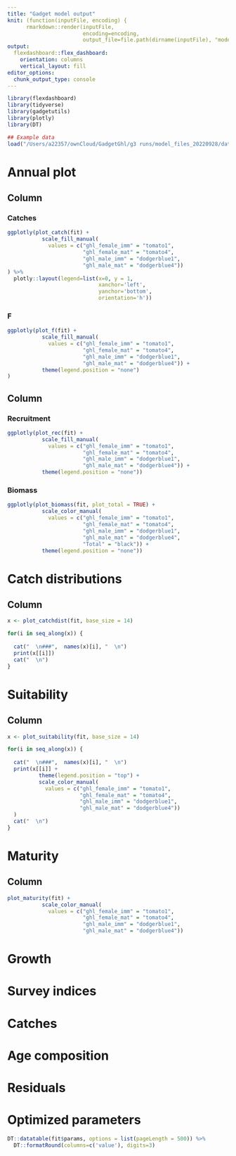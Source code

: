 ```yaml
---
title: "Gadget model output"
knit: (function(inputFile, encoding) { 
      rmarkdown::render(inputFile,
                        encoding=encoding, 
                        output_file=file.path(dirname(inputFile), "model_files", 'model_output_figures.html')) })
output: 
  flexdashboard::flex_dashboard:
    orientation: columns
    vertical_layout: fill
editor_options: 
  chunk_output_type: console
---
```


```r
library(flexdashboard)
library(tidyverse)
library(gadgetutils)
library(plotly)
library(DT)

## Example data
load("/Users/a22357/ownCloud/GadgetGhl/g3 runs/model_files_20220928/data/Fitted and optimized TMB model.rda")
```

Annual plot
=======================================================================

Column {data-width=500}
-----------------------------------------------------------------------

### Catches

```r
ggplotly(plot_catch(fit) + 
           scale_fill_manual(
             values = c("ghl_female_imm" = "tomato1", 
                        "ghl_female_mat" = "tomato4", 
                        "ghl_male_imm" = "dodgerblue1", 
                        "ghl_male_mat" = "dodgerblue4"))
) %>% 
  plotly::layout(legend=list(x=0, y = 1, 
                             xanchor='left',
                             yanchor='bottom',
                             orientation='h')) 
```

### F

```r
ggplotly(plot_f(fit) +
           scale_fill_manual(
             values = c("ghl_female_imm" = "tomato1", 
                        "ghl_female_mat" = "tomato4", 
                        "ghl_male_imm" = "dodgerblue1", 
                        "ghl_male_mat" = "dodgerblue4")) + 
           theme(legend.position = "none")
)
```



Column {data-width=500}
-----------------------------------------------------------------------

### Recruitment

```r
ggplotly(plot_rec(fit) + 
           scale_fill_manual(
             values = c("ghl_female_imm" = "tomato1", 
                        "ghl_female_mat" = "tomato4", 
                        "ghl_male_imm" = "dodgerblue1", 
                        "ghl_male_mat" = "dodgerblue4")) + 
           theme(legend.position = "none"))
```

### Biomass

```r
ggplotly(plot_biomass(fit, plot_total = TRUE) + 
           scale_color_manual(
             values = c("ghl_female_imm" = "tomato1", 
                        "ghl_female_mat" = "tomato4", 
                        "ghl_male_imm" = "dodgerblue1", 
                        "ghl_male_mat" = "dodgerblue4",
                        "Total" = "black")) + 
           theme(legend.position = "none"))
```


Catch distributions 
=======================================================================

Column {.tabset}
-----------------------------------------------------------------------

```r
x <- plot_catchdist(fit, base_size = 14)
```

```r

for(i in seq_along(x)) {
  
  cat("  \n###",  names(x)[i], "  \n")
  print(x[[i]])
  cat("  \n")
}

```

Suitability
=======================================================================

Column {.tabset}
-----------------------------------------------------------------------

```r
x <- plot_suitability(fit, base_size = 14)
```

```r

for(i in seq_along(x)) {
  
  cat("  \n###",  names(x)[i], "  \n")
  print(x[[i]] + 
          theme(legend.position = "top") +
          scale_color_manual(
            values = c("ghl_female_imm" = "tomato1", 
                       "ghl_female_mat" = "tomato4", 
                       "ghl_male_imm" = "dodgerblue1", 
                       "ghl_male_mat" = "dodgerblue4"))
  )
  cat("  \n")
}

```

Maturity 
=======================================================================

Column {data-width=1000}
-----------------------------------------------------------------------

```r
plot_maturity(fit) + 
           scale_color_manual(
             values = c("ghl_female_imm" = "tomato1", 
                        "ghl_female_mat" = "tomato4", 
                        "ghl_male_imm" = "dodgerblue1", 
                        "ghl_male_mat" = "dodgerblue4"))
```


Growth 
=======================================================================

Survey indices
=======================================================================

Catches
=======================================================================

Age composition 
=======================================================================

Residuals
=======================================================================

Optimized parameters
=======================================================================

```r
DT::datatable(fit$params, options = list(pageLength = 500)) %>%
  DT::formatRound(columns=c('value'), digits=3)
```

